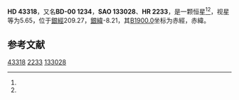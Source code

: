 {{Starbox begin
| name = HD 43318
}}
{{Starbox observe
| epoch = [[J2000.0|J2000.0]]
| constell = {{星座名待查}}<ref name=SIMBAD>{{cite web
 | url=http://simbad.u-strasbg.fr/simbad/sim-id?Ident=HR+2233
 | title=Pulsating variable Star
 | publisher=Centre de Données astronomiques de Strasbourg
 | work=SIMBAD
 | accessdate=2012-07-13
 | archive-date=2016-03-19
 | archive-url=https://web.archive.org/web/20160319005024/http://simbad.u-strasbg.fr/simbad/sim-id?Ident=HR+2233
 | dead-url=no
 }}</ref><ref name=DATA>{{cite web
 | url=http://vizier.u-strasbg.fr/viz-bin/VizieR-5?-out.add=.&-source=5050&-corr=PK=HR&-out.max=9999&HR=2233
 | title=VizieR Detailed Page
 | accessdate=2012-07-13
 | archive-date=2019-02-16
 | archive-url=https://web.archive.org/web/20190216112111/http://vizier.u-strasbg.fr/viz-bin/VizieR-5?-out.add=.&-source=5050&-corr=PK=HR&-out.max=9999&HR=2233
 | dead-url=no
 }}</ref>
| 星官 = 
| ra = {{RA|6|15|34.3}}<ref name=SIMBAD /><ref name=DATA />
| dec = {{DEC|-0|30|44}}<ref name=SIMBAD /><ref name=DATA />
| appmag_v = 5.65<ref name=SIMBAD /><ref name=DATA />
}}
{{Starbox character
| class = F6V<ref name=SIMBAD /><ref name=DATA />
| b-v = 0.5<ref name=SIMBAD /><ref name=DATA />
| u-b = 0<ref name=SIMBAD /><ref name=DATA />
| r-i = <ref name=SIMBAD /><ref name=DATA />
| variable = 
}}
{{Starbox astrometry
| radial_v = 0
| prop_mo_ra = -37
| parallax = 0.036
| p_error = 
}}
{{Starbox catalog
| names =BD-00 1234，[[SAO星表|SAO]] 133028，[[HD星表|HD]] 43318，[[HR星表|HR]] 2233}}
{{Starbox reference |Simbad=HR+2233}}
{{Starbox end}}

'''HD 43318'''，又名'''BD-00 1234'''，'''SAO 133028'''、'''HR 2233'''，是一颗恒星<ref name=SIMBAD /><ref name=DATA />，视星等为5.65，位于[[銀道座標系|銀經]]209.27，[[銀道座標系|銀緯]]-8.21，其[[B1900.0|B1900.0]]坐标为赤經{{RA|6|10|29.1}}，赤緯{{DEC|-0|-8.21|28}}。

== 参考文献 ==
{{reflist}}

{{star-stub}}

[[Category:HD和HDE天體|43318]]
[[Category:HR天體|2233]]
[[Category:SAO天體|133028]]